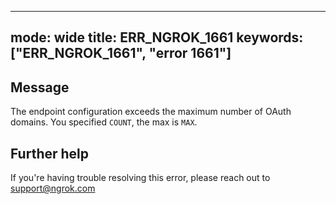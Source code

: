 
---
mode: wide
title: ERR_NGROK_1661
keywords: ["ERR_NGROK_1661", "error 1661"]
---

## Message
The endpoint configuration exceeds the maximum number of OAuth domains. You specified `COUNT`, the max is `MAX`.




## Further help
If you're having trouble resolving this error, please reach out to [support@ngrok.com](mailto:support@ngrok.com?subject=Help%20with%20ERR_NGROK_1661)

